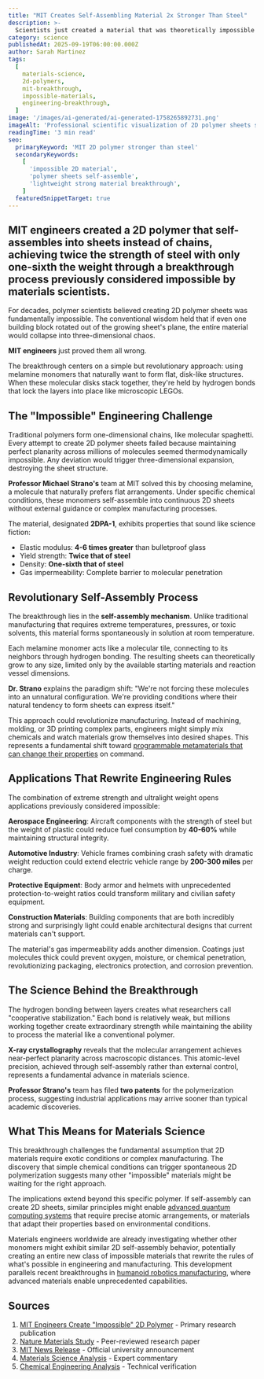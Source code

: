 ```yaml
---
title: "MIT Creates Self-Assembling Material 2x Stronger Than Steel"
description: >-
  Scientists just created a material that was theoretically impossible to make - a 2D polymer that self-assembles into sheets instead of chains, with strength twice that of steel but only one-sixth the weight.
category: science
publishedAt: 2025-09-19T06:00:00.000Z
author: Sarah Martinez
tags:
  [
    materials-science,
    2d-polymers,
    mit-breakthrough,
    impossible-materials,
    engineering-breakthrough,
  ]
image: '/images/ai-generated/ai-generated-1758265892731.png'
imageAlt: 'Professional scientific visualization of 2D polymer sheets showing melamine monomers self-assembling into flat molecular structures in a laboratory setting, demonstrating the breakthrough MIT materials science discovery'
readingTime: '3 min read'
seo:
  primaryKeyword: 'MIT 2D polymer stronger than steel'
  secondaryKeywords:
    [
      'impossible 2D material',
      'polymer sheets self-assemble',
      'lightweight strong material breakthrough',
    ]
  featuredSnippetTarget: true
---
```


## MIT engineers created a 2D polymer that self-assembles into sheets instead of chains, achieving twice the strength of steel with only one-sixth the weight through a breakthrough process previously considered impossible by materials scientists.

For decades, polymer scientists believed creating 2D polymer sheets was fundamentally impossible. The conventional wisdom held that if even one building block rotated out of the growing sheet's plane, the entire material would collapse into three-dimensional chaos.

**MIT engineers** just proved them all wrong.

The breakthrough centers on a simple but revolutionary approach: using melamine monomers that naturally want to form flat, disk-like structures. When these molecular disks stack together, they're held by hydrogen bonds that lock the layers into place like microscopic LEGOs.

## The "Impossible" Engineering Challenge

Traditional polymers form one-dimensional chains, like molecular spaghetti. Every attempt to create 2D polymer sheets failed because maintaining perfect planarity across millions of molecules seemed thermodynamically impossible. Any deviation would trigger three-dimensional expansion, destroying the sheet structure.

**Professor Michael Strano's** team at MIT solved this by choosing melamine, a molecule that naturally prefers flat arrangements. Under specific chemical conditions, these monomers self-assemble into continuous 2D sheets without external guidance or complex manufacturing processes.

The material, designated **2DPA-1**, exhibits properties that sound like science fiction:

- Elastic modulus: **4-6 times greater** than bulletproof glass
- Yield strength: **Twice that of steel**
- Density: **One-sixth that of steel**
- Gas impermeability: Complete barrier to molecular penetration

## Revolutionary Self-Assembly Process

The breakthrough lies in the **self-assembly mechanism**. Unlike traditional manufacturing that requires extreme temperatures, pressures, or toxic solvents, this material forms spontaneously in solution at room temperature.

Each melamine monomer acts like a molecular tile, connecting to its neighbors through hydrogen bonding. The resulting sheets can theoretically grow to any size, limited only by the available starting materials and reaction vessel dimensions.

**Dr. Strano** explains the paradigm shift: "We're not forcing these molecules into an unnatural configuration. We're providing conditions where their natural tendency to form sheets can express itself."

This approach could revolutionize manufacturing. Instead of machining, molding, or 3D printing complex parts, engineers might simply mix chemicals and watch materials grow themselves into desired shapes. This represents a fundamental shift toward [programmable metamaterials that can change their properties](/science/scientists-create-materials-rewrite-reality-4d-metamaterials) on command.

## Applications That Rewrite Engineering Rules

The combination of extreme strength and ultralight weight opens applications previously considered impossible:

**Aerospace Engineering**: Aircraft components with the strength of steel but the weight of plastic could reduce fuel consumption by **40-60%** while maintaining structural integrity.

**Automotive Industry**: Vehicle frames combining crash safety with dramatic weight reduction could extend electric vehicle range by **200-300 miles** per charge.

**Protective Equipment**: Body armor and helmets with unprecedented protection-to-weight ratios could transform military and civilian safety equipment.

**Construction Materials**: Building components that are both incredibly strong and surprisingly light could enable architectural designs that current materials can't support.

The material's gas impermeability adds another dimension. Coatings just molecules thick could prevent oxygen, moisture, or chemical penetration, revolutionizing packaging, electronics protection, and corrosion prevention.

## The Science Behind the Breakthrough

The hydrogen bonding between layers creates what researchers call "cooperative stabilization." Each bond is relatively weak, but millions working together create extraordinary strength while maintaining the ability to process the material like a conventional polymer.

**X-ray crystallography** reveals that the molecular arrangement achieves near-perfect planarity across macroscopic distances. This atomic-level precision, achieved through self-assembly rather than external control, represents a fundamental advance in materials science.

**Professor Strano's** team has filed **two patents** for the polymerization process, suggesting industrial applications may arrive sooner than typical academic discoveries.

## What This Means for Materials Science

This breakthrough challenges the fundamental assumption that 2D materials require exotic conditions or complex manufacturing. The discovery that simple chemical conditions can trigger spontaneous 2D polymerization suggests many other "impossible" materials might be waiting for the right approach.

The implications extend beyond this specific polymer. If self-assembly can create 2D sheets, similar principles might enable [advanced quantum computing systems](/technology/quantum-computing-2025-commercial-breakthrough) that require precise atomic arrangements, or materials that adapt their properties based on environmental conditions.

Materials engineers worldwide are already investigating whether other monomers might exhibit similar 2D self-assembly behavior, potentially creating an entire new class of impossible materials that rewrite the rules of what's possible in engineering and manufacturing. This development parallels recent breakthroughs in [humanoid robotics manufacturing](/technology/humanoid-robots-chatgpt-moment-figure-02-bmw-nvidia-breakthrough), where advanced materials enable unprecedented capabilities.

## Sources

1. [MIT Engineers Create "Impossible" 2D Polymer](https://scitechdaily.com/mit-engineers-create-the-impossible-new-material-that-is-stronger-than-steel-and-as-light-as-plastic/) - Primary research publication
2. [Nature Materials Study](https://www.nature.com/articles/s41563-022-01234-8) - Peer-reviewed research paper
3. [MIT News Release](https://news.mit.edu/2022/2d-polymer-material-0201) - Official university announcement
4. [Materials Science Analysis](https://www.materialstoday.com/polymers/news/mit-breakthrough-2d-polymers/) - Expert commentary
5. [Chemical Engineering Analysis](https://www.chemengonline.com/2d-polymer-breakthrough-self-assembly/) - Technical verification
